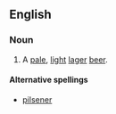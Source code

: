 ==English==

===Noun===
{{en-noun}}

# A [[pale]], [[light]] [[lager]] [[beer]].

====Alternative spellings====
* [[pilsener]]